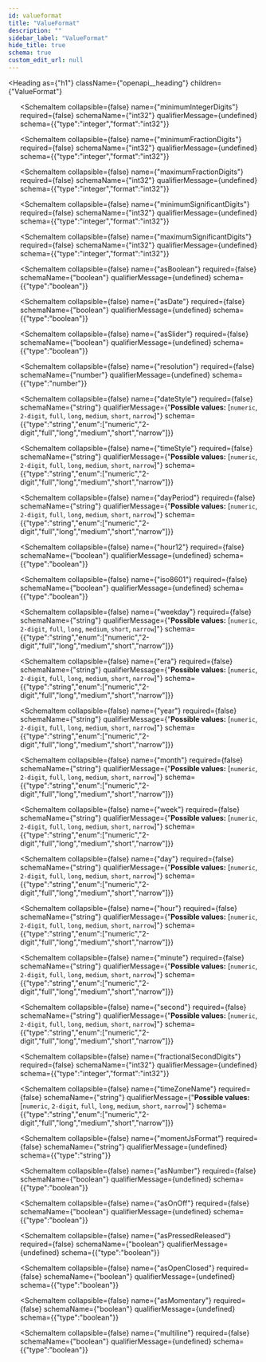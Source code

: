 ```yaml
---
id: valueformat
title: "ValueFormat"
description: ""
sidebar_label: "ValueFormat"
hide_title: true
schema: true
custom_edit_url: null
---
```



<Heading
  as={"h1"}
  className={"openapi__heading"}
  children={"ValueFormat"}
>
</Heading>





<ul>
  <SchemaItem
    collapsible={false}
    name={"useGrouping"}
    required={false}
    schemaName={"boolean"}
    qualifierMessage={undefined}
    schema={{"type":"boolean"}}
  >
    
  </SchemaItem><SchemaItem
    collapsible={false}
    name={"minimumIntegerDigits"}
    required={false}
    schemaName={"int32"}
    qualifierMessage={undefined}
    schema={{"type":"integer","format":"int32"}}
  >
    
  </SchemaItem><SchemaItem
    collapsible={false}
    name={"minimumFractionDigits"}
    required={false}
    schemaName={"int32"}
    qualifierMessage={undefined}
    schema={{"type":"integer","format":"int32"}}
  >
    
  </SchemaItem><SchemaItem
    collapsible={false}
    name={"maximumFractionDigits"}
    required={false}
    schemaName={"int32"}
    qualifierMessage={undefined}
    schema={{"type":"integer","format":"int32"}}
  >
    
  </SchemaItem><SchemaItem
    collapsible={false}
    name={"minimumSignificantDigits"}
    required={false}
    schemaName={"int32"}
    qualifierMessage={undefined}
    schema={{"type":"integer","format":"int32"}}
  >
    
  </SchemaItem><SchemaItem
    collapsible={false}
    name={"maximumSignificantDigits"}
    required={false}
    schemaName={"int32"}
    qualifierMessage={undefined}
    schema={{"type":"integer","format":"int32"}}
  >
    
  </SchemaItem><SchemaItem
    collapsible={false}
    name={"asBoolean"}
    required={false}
    schemaName={"boolean"}
    qualifierMessage={undefined}
    schema={{"type":"boolean"}}
  >
    
  </SchemaItem><SchemaItem
    collapsible={false}
    name={"asDate"}
    required={false}
    schemaName={"boolean"}
    qualifierMessage={undefined}
    schema={{"type":"boolean"}}
  >
    
  </SchemaItem><SchemaItem
    collapsible={false}
    name={"asSlider"}
    required={false}
    schemaName={"boolean"}
    qualifierMessage={undefined}
    schema={{"type":"boolean"}}
  >
    
  </SchemaItem><SchemaItem
    collapsible={false}
    name={"resolution"}
    required={false}
    schemaName={"number"}
    qualifierMessage={undefined}
    schema={{"type":"number"}}
  >
    
  </SchemaItem><SchemaItem
    collapsible={false}
    name={"dateStyle"}
    required={false}
    schemaName={"string"}
    qualifierMessage={"**Possible values:** [`numeric`, `2-digit`, `full`, `long`, `medium`, `short`, `narrow`]"}
    schema={{"type":"string","enum":["numeric","2-digit","full","long","medium","short","narrow"]}}
  >
    
  </SchemaItem><SchemaItem
    collapsible={false}
    name={"timeStyle"}
    required={false}
    schemaName={"string"}
    qualifierMessage={"**Possible values:** [`numeric`, `2-digit`, `full`, `long`, `medium`, `short`, `narrow`]"}
    schema={{"type":"string","enum":["numeric","2-digit","full","long","medium","short","narrow"]}}
  >
    
  </SchemaItem><SchemaItem
    collapsible={false}
    name={"dayPeriod"}
    required={false}
    schemaName={"string"}
    qualifierMessage={"**Possible values:** [`numeric`, `2-digit`, `full`, `long`, `medium`, `short`, `narrow`]"}
    schema={{"type":"string","enum":["numeric","2-digit","full","long","medium","short","narrow"]}}
  >
    
  </SchemaItem><SchemaItem
    collapsible={false}
    name={"hour12"}
    required={false}
    schemaName={"boolean"}
    qualifierMessage={undefined}
    schema={{"type":"boolean"}}
  >
    
  </SchemaItem><SchemaItem
    collapsible={false}
    name={"iso8601"}
    required={false}
    schemaName={"boolean"}
    qualifierMessage={undefined}
    schema={{"type":"boolean"}}
  >
    
  </SchemaItem><SchemaItem
    collapsible={false}
    name={"weekday"}
    required={false}
    schemaName={"string"}
    qualifierMessage={"**Possible values:** [`numeric`, `2-digit`, `full`, `long`, `medium`, `short`, `narrow`]"}
    schema={{"type":"string","enum":["numeric","2-digit","full","long","medium","short","narrow"]}}
  >
    
  </SchemaItem><SchemaItem
    collapsible={false}
    name={"era"}
    required={false}
    schemaName={"string"}
    qualifierMessage={"**Possible values:** [`numeric`, `2-digit`, `full`, `long`, `medium`, `short`, `narrow`]"}
    schema={{"type":"string","enum":["numeric","2-digit","full","long","medium","short","narrow"]}}
  >
    
  </SchemaItem><SchemaItem
    collapsible={false}
    name={"year"}
    required={false}
    schemaName={"string"}
    qualifierMessage={"**Possible values:** [`numeric`, `2-digit`, `full`, `long`, `medium`, `short`, `narrow`]"}
    schema={{"type":"string","enum":["numeric","2-digit","full","long","medium","short","narrow"]}}
  >
    
  </SchemaItem><SchemaItem
    collapsible={false}
    name={"month"}
    required={false}
    schemaName={"string"}
    qualifierMessage={"**Possible values:** [`numeric`, `2-digit`, `full`, `long`, `medium`, `short`, `narrow`]"}
    schema={{"type":"string","enum":["numeric","2-digit","full","long","medium","short","narrow"]}}
  >
    
  </SchemaItem><SchemaItem
    collapsible={false}
    name={"week"}
    required={false}
    schemaName={"string"}
    qualifierMessage={"**Possible values:** [`numeric`, `2-digit`, `full`, `long`, `medium`, `short`, `narrow`]"}
    schema={{"type":"string","enum":["numeric","2-digit","full","long","medium","short","narrow"]}}
  >
    
  </SchemaItem><SchemaItem
    collapsible={false}
    name={"day"}
    required={false}
    schemaName={"string"}
    qualifierMessage={"**Possible values:** [`numeric`, `2-digit`, `full`, `long`, `medium`, `short`, `narrow`]"}
    schema={{"type":"string","enum":["numeric","2-digit","full","long","medium","short","narrow"]}}
  >
    
  </SchemaItem><SchemaItem
    collapsible={false}
    name={"hour"}
    required={false}
    schemaName={"string"}
    qualifierMessage={"**Possible values:** [`numeric`, `2-digit`, `full`, `long`, `medium`, `short`, `narrow`]"}
    schema={{"type":"string","enum":["numeric","2-digit","full","long","medium","short","narrow"]}}
  >
    
  </SchemaItem><SchemaItem
    collapsible={false}
    name={"minute"}
    required={false}
    schemaName={"string"}
    qualifierMessage={"**Possible values:** [`numeric`, `2-digit`, `full`, `long`, `medium`, `short`, `narrow`]"}
    schema={{"type":"string","enum":["numeric","2-digit","full","long","medium","short","narrow"]}}
  >
    
  </SchemaItem><SchemaItem
    collapsible={false}
    name={"second"}
    required={false}
    schemaName={"string"}
    qualifierMessage={"**Possible values:** [`numeric`, `2-digit`, `full`, `long`, `medium`, `short`, `narrow`]"}
    schema={{"type":"string","enum":["numeric","2-digit","full","long","medium","short","narrow"]}}
  >
    
  </SchemaItem><SchemaItem
    collapsible={false}
    name={"fractionalSecondDigits"}
    required={false}
    schemaName={"int32"}
    qualifierMessage={undefined}
    schema={{"type":"integer","format":"int32"}}
  >
    
  </SchemaItem><SchemaItem
    collapsible={false}
    name={"timeZoneName"}
    required={false}
    schemaName={"string"}
    qualifierMessage={"**Possible values:** [`numeric`, `2-digit`, `full`, `long`, `medium`, `short`, `narrow`]"}
    schema={{"type":"string","enum":["numeric","2-digit","full","long","medium","short","narrow"]}}
  >
    
  </SchemaItem><SchemaItem
    collapsible={false}
    name={"momentJsFormat"}
    required={false}
    schemaName={"string"}
    qualifierMessage={undefined}
    schema={{"type":"string"}}
  >
    
  </SchemaItem><SchemaItem
    collapsible={false}
    name={"asNumber"}
    required={false}
    schemaName={"boolean"}
    qualifierMessage={undefined}
    schema={{"type":"boolean"}}
  >
    
  </SchemaItem><SchemaItem
    collapsible={false}
    name={"asOnOff"}
    required={false}
    schemaName={"boolean"}
    qualifierMessage={undefined}
    schema={{"type":"boolean"}}
  >
    
  </SchemaItem><SchemaItem
    collapsible={false}
    name={"asPressedReleased"}
    required={false}
    schemaName={"boolean"}
    qualifierMessage={undefined}
    schema={{"type":"boolean"}}
  >
    
  </SchemaItem><SchemaItem
    collapsible={false}
    name={"asOpenClosed"}
    required={false}
    schemaName={"boolean"}
    qualifierMessage={undefined}
    schema={{"type":"boolean"}}
  >
    
  </SchemaItem><SchemaItem
    collapsible={false}
    name={"asMomentary"}
    required={false}
    schemaName={"boolean"}
    qualifierMessage={undefined}
    schema={{"type":"boolean"}}
  >
    
  </SchemaItem><SchemaItem
    collapsible={false}
    name={"multiline"}
    required={false}
    schemaName={"boolean"}
    qualifierMessage={undefined}
    schema={{"type":"boolean"}}
  >
    
  </SchemaItem>
</ul>
            